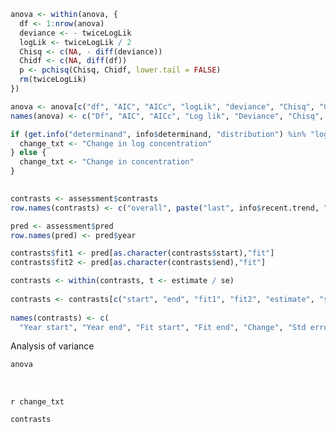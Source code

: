 ```r

anova <- within(anova, {
  df <- 1:nrow(anova)
  deviance <- - twiceLogLik
  logLik <- twiceLogLik / 2
  Chisq <- c(NA, - diff(deviance))
  Chidf <- c(NA, diff(df))
  p <- pchisq(Chisq, Chidf, lower.tail = FALSE)
  rm(twiceLogLik)
})

anova <- anova[c("df", "AIC", "AICc", "logLik", "deviance", "Chisq", "Chidf", "p")]
names(anova) <- c("Df", "AIC", "AICc", "Log lik", "Deviance", "Chisq", "Chi df", "Pr(>Chisq)")

if (get.info("determinand", info$determinand, "distribution") %in% "lognormal") {
  change_txt <- "Change in log concentration"
} else {
  change_txt <- "Change in concentration"
}

        
contrasts <- assessment$contrasts 
row.names(contrasts) <- c("overall", paste("last", info$recent.trend, "years"))[1:nrow(contrasts)]

pred <- assessment$pred
row.names(pred) <- pred$year

contrasts$fit1 <- pred[as.character(contrasts$start),"fit"]
contrasts$fit2 <- pred[as.character(contrasts$end),"fit"]

contrasts <- within(contrasts, t <- estimate / se)
           
contrasts <- contrasts[c("start", "end", "fit1", "fit2", "estimate", "se", "t", "p")]
           
names(contrasts) <- c(
  "Year start", "Year end", "Fit start", "Fit end", "Change", "Std error", "t", "Pr(>|t|)")
```

Analysis of variance

```r
anova
```

<br>

`r change_txt`

```r
contrasts
```
